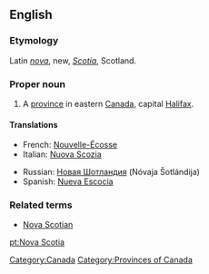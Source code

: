 ==English==
{{wikipedia}}
===Etymology===
Latin ''[[nova]]'', new, ''[[Scotia]]'', Scotland.

===Proper noun===
{{en-proper noun|sg=[[Nova]] [[Scotia]]}}

# A [[province]] in eastern [[Canada]], capital [[Halifax]].

====Translations====
{{top}}
*French: [[Nouvelle-Écosse]] {{f}}
*Italian: [[Nuova Scozia]] {{f}}
{{mid}}
*Russian: [[Новая Шотландия]] (Nóvaja Šotlándija) {{f}}
*Spanish: [[Nueva Escocia]] {{f}}
{{bottom}}

===Related terms===
*[[Nova Scotian]]

[[Category:Canada]]
[[Category:Provinces of Canada]]

[[pt:Nova Scotia]]